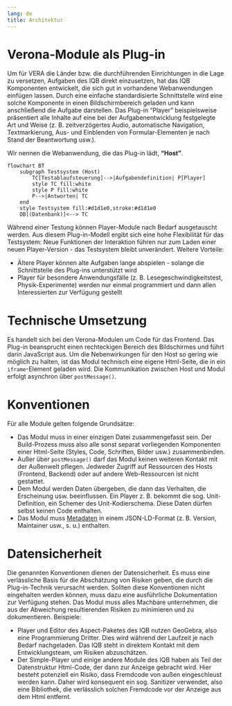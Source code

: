 ```yaml
---
lang: de
title: Architektur
---
```


# Verona-Module als Plug-in

Um für VERA die Länder bzw. die durchführenden Einrichtungen in die Lage zu versetzen, Aufgaben des IQB direkt einzusetzen, hat das IQB Komponenten entwickelt, die sich gut in vorhandene Webanwendungen einfügen lassen. Durch eine einfache standardisierte Schnittstelle wird eine solche Komponente in einen Bildschirmbereich geladen und kann anschließend die Aufgabe darstellen. Das Plug-in "Player" beispielsweise präsentiert alle Inhalte auf eine bei der Aufgabenentwicklung festgelegte Art und Weise (z. B. zeitverzögertes Audio, automatische Navigation, Textmarkierung, Aus- und Einblenden von Formular-Elementen je nach Stand der Beantwortung usw.).

Wir nennen die Webanwendung, die das Plug-in lädt, **"Host"**.

[//]: # "der Player farblich hervorheben, sonst lässt sich schwer erkennen, worauf der Fokus liegt"
```mermaid
flowchart BT
    subgraph Testsystem (Host)
        TC[Testablaufsteuerung]-->|Aufgabendefinition| P[Player]
        style TC fill:white
        style P fill:white
        P-->|Antworten| TC
    end
    style Testsystem fill:#d1d1e0,stroke:#d1d1e0
    DB[(Datenbank)]<--> TC
```

Während einer Testung können Player-Module nach Bedarf ausgetauscht werden. Aus diesem Plug-in-Modell ergibt sich eine hohe Flexibilität für das Testsystem: Neue Funktionen der Interaktion führen nur zum Laden einer neuen Player-Version - das Testsystem bleibt unverändert. Weitere Vorteile:

* Ältere Player können alte Aufgaben lange abspielen - solange die Schnittstelle des Plug-ins unterstützt wird
* Player für besondere Anwendungsfälle (z. B. Lesegeschwindigkeitstest, Physik-Experimente) werden nur einmal programmiert und dann allen Interessierten zur Verfügung gestellt

# Technische Umsetzung

Es handelt sich bei den Verona-Modulen um Code für das Frontend. Das Plug-in beansprucht einen rechteckigen Bereich des Bildschirmes und führt darin JavaScript aus. Um die Nebenwirkungen für den Host so gering wie möglich zu halten, ist das Modul technisch eine eigene Html-Seite, die in ein `iframe`-Element geladen wird. Die Kommunikation zwischen Host und Modul erfolgt asynchron über `postMessage()`.

# Konventionen

Für alle Module gelten folgende Grundsätze:

* Das Modul muss in einer einzigen Datei zusammengefasst sein. Der Build-Prozess muss also alle sonst separat vorliegenden Komponenten einer Html-Seite (Styles, Code, Schriften, Bilder usw.) zusammenbinden.
* Außer über `postMessage()` darf das Modul keinen weiteren Kontakt mit der Außenwelt pflegen. Jedweder Zugriff auf Ressourcen des Hosts (Frontend, Backend) oder auf andere Web-Ressourcen ist nicht gestattet.
* Dem Modul werden Daten übergeben, die dann das Verhalten, die Erscheinung usw. beeinflussen. Ein Player z. B. bekommt die sog. Unit-Definition, ein Schemer des Unit-Kodierschema. Diese Daten dürfen selbst keinen Code enthalten.
* Das Modul muss [Metadaten](metadata.qmd) in einem JSON-LD-Format (z. B. Version, Maintainer usw., s. u.) enthalten.

# Datensicherheit
 
 Die genannten Konventionen dienen der Datensicherheit. Es muss eine verlässliche Basis für die Abschätzung von Risiken geben, die durch die Plug-in-Technik verursacht werden. Sollten diese Konventionen nicht eingehalten werden können, muss dazu eine ausführliche Dokumentation zur Verfügung stehen. Das Modul muss alles Machbare unternehmen, die aus der Abweichung resultierenden Risiken zu minimieren und zu dokumentieren. Beispiele:
 
 * Player und Editor des Aspect-Paketes des IQB nutzen GeoGebra, also eine Programmierung Dritter. Dies wird während der Laufzeit je nach Bedarf nachgeladen. Das IQB steht in direktem Kontakt mit dem Entwicklungsteam, um Risiken abzuschätzen.
 * Der Simple-Player und einige andere Module des IQB haben als Teil der Datenstruktur Html-Code, der dann zur Anzeige gebracht wird. Hier besteht potenziell ein Risiko, dass Fremdcode von außen eingeschleust werden kann. Daher wird konsequent ein sog. Sanitizer verwendet, also eine Bibliothek, die verlässlich solchen Fremdcode vor der Anzeige aus dem Html entfernt.